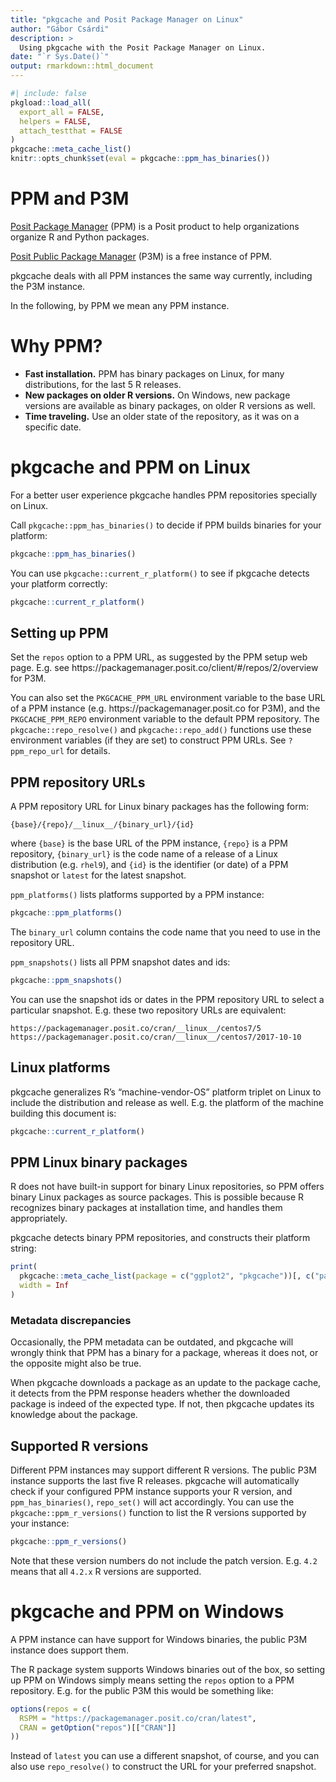 ```yaml
---
title: "pkgcache and Posit Package Manager on Linux"
author: "Gábor Csárdi"
description: >
  Using pkgcache with the Posit Package Manager on Linux.
date: "`r Sys.Date()`"
output: rmarkdown::html_document
---
```


```r
#| include: false
pkgload::load_all(
  export_all = FALSE,
  helpers = FALSE,
  attach_testthat = FALSE
)
pkgcache::meta_cache_list()
knitr::opts_chunk$set(eval = pkgcache::ppm_has_binaries())
```

# PPM and P3M

[Posit Package Manager](https://posit.co/products/enterprise/package-manager/)
(PPM) is a Posit product to help organizations organize R and Python
packages.

[Posit Public Package Manager](https://packagemanager.posit.co/client/#/)
(P3M) is a free instance of PPM.

pkgcache deals with all PPM instances the same way currently, including
the P3M instance.

In the following, by PPM we mean any PPM instance.

# Why PPM?

- **Fast installation.** PPM has binary packages on Linux, for many
  distributions, for the last 5 R releases.
- **New packages on older R versions.** On Windows, new package versions
  are available as binary packages, on older R versions as well.
- **Time traveling.** Use an older state of the repository, as it
  was on a specific date.

# pkgcache and PPM on Linux

For a better user experience pkgcache handles PPM repositories specially
on Linux.

Call `pkgcache::ppm_has_binaries()` to decide if PPM builds binaries for
your platform:

```r
pkgcache::ppm_has_binaries()
```

You can use `pkgcache::current_r_platform()` to see if pkgcache detects your
platform correctly:

```r
pkgcache::current_r_platform()
```

## Setting up PPM

Set the `repos` option to a PPM URL, as suggested by the PPM setup web page.
E.g. see https://packagemanager.posit.co/client/#/repos/2/overview for
P3M.

You can also set the `PKGCACHE_PPM_URL` environment variable to the base URL
of a PPM instance (e.g. https://packagemanager.posit.co for P3M), and the
`PKGCACHE_PPM_REPO` environment variable to the default PPM repository.
The `pkgcache::repo_resolve()` and `pkgcache::repo_add()` functions use these
environment variables (if they are set) to construct PPM URLs. See
`?ppm_repo_url` for details.

## PPM repository URLs

A PPM repository URL for Linux binary packages has the following form:
```
{base}/{repo}/__linux__/{binary_url}/{id}
```
where `{base}` is the base URL of the PPM instance, `{repo}` is a PPM
repository, `{binary_url}` is the code name of a release of a Linux
distribution (e.g. `rhel9`), and `{id}` is the identifier (or date) of a
PPM snapshot or `latest` for the latest snapshot.

`ppm_platforms()` lists platforms supported by a PPM instance:
```r
pkgcache::ppm_platforms()
```
The `binary_url` column contains the code name that you need to use in the
repository URL.

`ppm_snapshots()` lists all PPM snapshot dates and ids:
```r
pkgcache::ppm_snapshots()
```
You can use the snapshot ids or dates in the PPM repository URL to
select a particular snapshot. E.g. these two repository URLs are
equivalent:
```
https://packagemanager.posit.co/cran/__linux__/centos7/5
https://packagemanager.posit.co/cran/__linux__/centos7/2017-10-10
```

## Linux platforms

pkgcache generalizes R's "machine-vendor-OS" platform triplet
on Linux to include the distribution and release as well. E.g. the platform
of the machine building this document is:

```r
pkgcache::current_r_platform()
```

## PPM Linux binary packages

R does not have built-in support for binary Linux repositories, so PPM
offers binary Linux packages as source packages. This is possible because
R recognizes binary packages at installation time, and handles them
appropriately.

pkgcache detects binary PPM repositories, and constructs their platform
string:

```r
print(
  pkgcache::meta_cache_list(package = c("ggplot2", "pkgcache"))[, c("package", "mirror", "platform")],
  width = Inf
)
```

### Metadata discrepancies

Occasionally, the PPM metadata can be outdated, and pkgcache will wrongly
think that PPM has a binary for a package, whereas it does not, or the
opposite might also be true.

When pkgcache downloads a package as an update to the package cache,
it detects from the PPM response headers whether the downloaded package
is indeed of the expected type. If not, then pkgcache updates its knowledge
about the package.

## Supported R versions

Different PPM instances may support different R versions. The public P3M
instance supports the last five R releases. pkgcache will automatically
check if your configured PPM instance supports your R version, and
`ppm_has_binaries()`, `repo_set()` will act accordingly. You can use the
`pkgcache::ppm_r_versions()` function to list the R versions supported by
your instance:

```r
pkgcache::ppm_r_versions()
```

Note that these version numbers do not include the patch version.
E.g. `4.2` means that all `4.2.x` R versions are supported.

# pkgcache and PPM on Windows

A PPM instance can have support for Windows binaries, the public P3M
instance does support them.

The R package system supports Windows binaries out of the box, so setting
up PPM on Windows simply means setting the `repos` option to a PPM
repository. E.g. for the public P3M this would be something like:

```r
options(repos = c(
  RSPM = "https://packagemanager.posit.co/cran/latest",
  CRAN = getOption("repos")[["CRAN"]]
))
```

Instead of `latest` you can use a different snapshot, of course, and you
can also use `repo_resolve()` to construct the URL for your preferred
snapshot.
